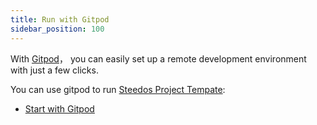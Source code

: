 ```yaml
---
title: Run with Gitpod
sidebar_position: 100
---
```


With [Gitpod](https://gitpod.io/)， you can easily set up a remote development environment with just a few clicks.

You can use gitpod to run [Steedos Project Tempate](https://gitpod.io/#https://github.com/steedos/steedos-project-template/): 

- [Start with Gitpod](https://gitpod.io/#https://github.com/steedos/steedos-project-template/)